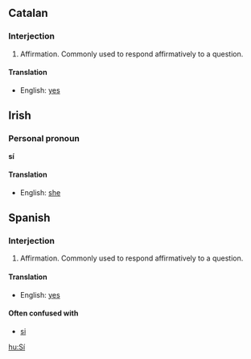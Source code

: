 ==Catalan==
===Interjection===
#Affirmation. Commonly used to respond affirmatively to a question.
====Translation====
*English: [[yes]]

==Irish==
===Personal pronoun===
'''sí'''
====Translation====
*English: [[she]]

==Spanish==
===Interjection===
#Affirmation. Commonly used to respond affirmatively to a question.
====Translation====
*English: [[yes]]
====Often confused with====
*[[si]]

[[hu:Sí]]